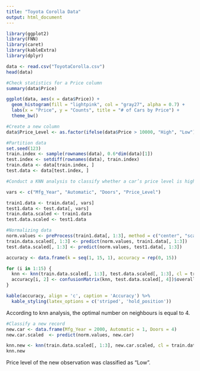 ```yaml
---
title: "Toyota Corolla Data"
output: html_document
---
```

```r
library(ggplot2)
library(FNN)
library(caret)
library(kableExtra)
library(dplyr)
```

```r
data <- read.csv("ToyotaCorolla.csv")
head(data)
```
```r
#Check statistics for a Price column
summary(data$Price)
```

```r
ggplot(data, aes(x = data$Price)) + 
  geom_histogram(fill = "lightpink", col = "gray27", alpha = 0.7) +
  labs(x = "Price", y = "Counts", title = "# of Cars by Price") +
  theme_bw()

```

```r
#Create a new column
data$Price_Level <- as.factor(ifelse(data$Price > 10000, "High", "Low"))
```

```r
#Partition data
set.seed(123)
train.index <- sample(rownames(data), 0.6*dim(data)[1])
test.index <- setdiff(rownames(data), train.index)
train.data <- data[train.index, ]
test.data <- data[test.index, ]
```

```r
#Conduct a KNN analysis to classify whether a car’s price level is high or low using Mfg_Year, Automatic, and Doors as predictors. 

vars <- c("Mfg_Year", "Automatic", "Doors", "Price_Level")

train1.data <- train.data[, vars] 
test1.data <- test.data[, vars]
train.data.scaled <- train1.data
test.data.scaled <- test1.data

#Normalizing data
norm.values <- preProcess(train1.data[, 1:3], method = c("center", "scale"))
train.data.scaled[, 1:3] <- predict(norm.values, train1.data[, 1:3])
test.data.scaled[, 1:3] <- predict(norm.values, test1.data[, 1:3])

accuracy <- data.frame(k = seq(1, 15, 1), accuracy = rep(0, 15))

for (i in 1:15) {
  knn <- knn(train.data.scaled[, 1:3], test.data.scaled[, 1:3], cl = train.data.scaled[, 4], k = i)
  accuracy[i, 2] <- confusionMatrix(knn, test.data.scaled[, 4])$overall[1]
}

kable(accuracy, align = 'c', caption = 'Accuracy') %>% 
  kable_styling(latex_options = c('striped', 'hold_position'))
```

According to knn analysis, the optimal number on neighbours is equal to 4.

```r
#Classify a new record
new.car <- data.frame(Mfg_Year = 2000, Automatic = 1, Doors = 4)
new.car.scaled  <- predict(norm.values, new.car)

knn.new <- knn(train.data.scaled[, 1:3], new.car.scaled, cl = train.data.scaled[, 4], k = 4)
knn.new
```

Price level of the new observation was classified as "Low".
